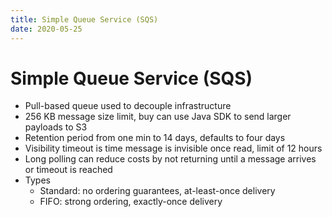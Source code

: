 ```yaml
---
title: Simple Queue Service (SQS)
date: 2020-05-25
---
```


# Simple Queue Service (SQS)

- Pull-based queue used to decouple infrastructure
- 256 KB message size limit, buy can use Java SDK to send larger payloads to S3
- Retention period from one min to 14 days, defaults to four days
- Visibility timeout is time message is invisible once read, limit of 12 hours
- Long polling can reduce costs by not returning until a message arrives or timeout is reached
- Types
  - Standard: no ordering guarantees, at-least-once delivery
  - FIFO: strong ordering, exactly-once delivery
